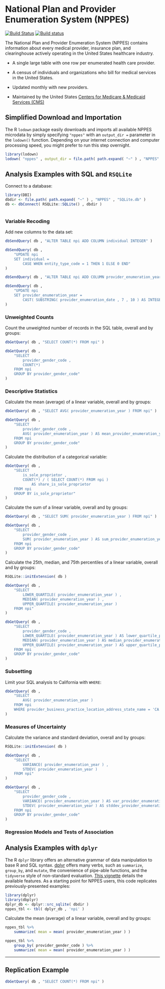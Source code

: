 # National Plan and Provider Enumeration System (NPPES) {-}

[![Build Status](https://travis-ci.org/asdfree/nppes.svg?branch=master)](https://travis-ci.org/asdfree/nppes) [![Build status](https://ci.appveyor.com/api/projects/status/github/asdfree/nppes?svg=TRUE)](https://ci.appveyor.com/project/ajdamico/nppes)

The National Plan and Provider Enumeration System (NPPES) contains information about every medical provider, insurance plan, and clearinghouse actively operating in the United States healthcare industry.

* A single large table with one row per enumerated health care provider.

* A census of individuals and organizations who bill for medical services in the United States.

* Updated monthly with new providers.

* Maintained by the United States [Centers for Medicare & Medicaid Services (CMS)](http://www.cms.gov/)

## Simplified Download and Importation {-}

The R `lodown` package easily downloads and imports all available NPPES microdata by simply specifying `"nppes"` with an `output_dir =` parameter in the `lodown()` function. Depending on your internet connection and computer processing speed, you might prefer to run this step overnight.

```r
library(lodown)
lodown( "nppes" , output_dir = file.path( path.expand( "~" ) , "NPPES" ) )
```

## Analysis Examples with SQL and `RSQLite` \ {-}

Connect to a database:

```r
library(DBI)
dbdir <- file.path( path.expand( "~" ) , "NPPES" , "SQLite.db" )
db <- dbConnect( RSQLite::SQLite() , dbdir )
```

```r

```

### Variable Recoding {-}

Add new columns to the data set:
```r
dbSendQuery( db , "ALTER TABLE npi ADD COLUMN individual INTEGER" )

dbSendQuery( db , 
	"UPDATE npi 
	SET individual = 
		CASE WHEN entity_type_code = 1 THEN 1 ELSE 0 END" 
)

dbSendQuery( db , "ALTER TABLE npi ADD COLUMN provider_enumeration_year INTEGER" )

dbSendQuery( db , 
	"UPDATE npi 
	SET provider_enumeration_year = 
		CAST( SUBSTRING( provider_enumeration_date , 7 , 10 ) AS INTEGER )" 
)
```

### Unweighted Counts {-}

Count the unweighted number of records in the SQL table, overall and by groups:
```r
dbGetQuery( db , "SELECT COUNT(*) FROM npi" )

dbGetQuery( db ,
	"SELECT
		provider_gender_code ,
		COUNT(*) 
	FROM npi
	GROUP BY provider_gender_code"
)
```

### Descriptive Statistics {-}

Calculate the mean (average) of a linear variable, overall and by groups:
```r
dbGetQuery( db , "SELECT AVG( provider_enumeration_year ) FROM npi" )

dbGetQuery( db , 
	"SELECT 
		provider_gender_code , 
		AVG( provider_enumeration_year ) AS mean_provider_enumeration_year
	FROM npi 
	GROUP BY provider_gender_code" 
)
```

Calculate the distribution of a categorical variable:
```r
dbGetQuery( db , 
	"SELECT 
		is_sole_proprietor , 
		COUNT(*) / ( SELECT COUNT(*) FROM npi ) 
			AS share_is_sole_proprietor
	FROM npi 
	GROUP BY is_sole_proprietor" 
)
```

Calculate the sum of a linear variable, overall and by groups:
```r
dbGetQuery( db , "SELECT SUM( provider_enumeration_year ) FROM npi" )

dbGetQuery( db , 
	"SELECT 
		provider_gender_code , 
		SUM( provider_enumeration_year ) AS sum_provider_enumeration_year 
	FROM npi 
	GROUP BY provider_gender_code" 
)
```

Calculate the 25th, median, and 75th percentiles of a linear variable, overall and by groups:
```r
RSQLite::initExtension( db )

dbGetQuery( db , 
	"SELECT 
		LOWER_QUARTILE( provider_enumeration_year ) , 
		MEDIAN( provider_enumeration_year ) , 
		UPPER_QUARTILE( provider_enumeration_year ) 
	FROM npi" 
)

dbGetQuery( db , 
	"SELECT 
		provider_gender_code , 
		LOWER_QUARTILE( provider_enumeration_year ) AS lower_quartile_provider_enumeration_year , 
		MEDIAN( provider_enumeration_year ) AS median_provider_enumeration_year , 
		UPPER_QUARTILE( provider_enumeration_year ) AS upper_quartile_provider_enumeration_year
	FROM npi 
	GROUP BY provider_gender_code" 
)
```

### Subsetting {-}

Limit your SQL analysis to California with `WHERE`:
```r
dbGetQuery( db ,
	"SELECT
		AVG( provider_enumeration_year )
	FROM npi
	WHERE provider_business_practice_location_address_state_name = 'CA'"
)
```

### Measures of Uncertainty {-}

Calculate the variance and standard deviation, overall and by groups:
```r
RSQLite::initExtension( db )

dbGetQuery( db , 
	"SELECT 
		VARIANCE( provider_enumeration_year ) , 
		STDEV( provider_enumeration_year ) 
	FROM npi" 
)

dbGetQuery( db , 
	"SELECT 
		provider_gender_code , 
		VARIANCE( provider_enumeration_year ) AS var_provider_enumeration_year ,
		STDEV( provider_enumeration_year ) AS stddev_provider_enumeration_year
	FROM npi 
	GROUP BY provider_gender_code" 
)
```

### Regression Models and Tests of Association {-}

## Analysis Examples with `dplyr` \ {-}

The R `dplyr` library offers an alternative grammar of data manipulation to base R and SQL syntax. [dplyr](https://github.com/tidyverse/dplyr/) offers many verbs, such as `summarize`, `group_by`, and `mutate`, the convenience of pipe-able functions, and the `tidyverse` style of non-standard evaluation. [This vignette](https://cran.r-project.org/web/packages/dplyr/vignettes/dplyr.html) details the available features. As a starting point for NPPES users, this code replicates previously-presented examples:

```r
library(dplyr)
library(dbplyr)
dplyr_db <- dplyr::src_sqlite( dbdir )
nppes_tbl <- tbl( dplyr_db , 'npi' )
```
Calculate the mean (average) of a linear variable, overall and by groups:
```r
nppes_tbl %>%
	summarize( mean = mean( provider_enumeration_year ) )

nppes_tbl %>%
	group_by( provider_gender_code ) %>%
	summarize( mean = mean( provider_enumeration_year ) )
```

---

## Replication Example {-}

```r
dbGetQuery( db , "SELECT COUNT(*) FROM npi" )
```

